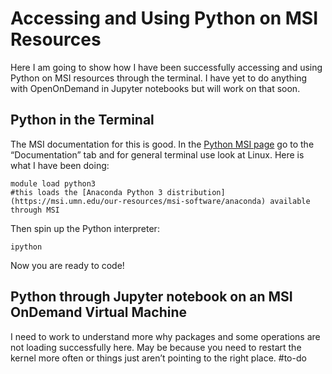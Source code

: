 # Accessing and Using Python on MSI Resources

Here I am going to show how I have been successfully accessing and using Python on MSI resources through the terminal. I have yet to do anything with OpenOnDemand in Jupyter notebooks but will work on that soon.

## Python in the Terminal

The MSI documentation for this is good. In the [Python MSI page](https://msi.umn.edu/our-resources/msi-software/python) go to the "Documentation" tab and for general terminal use look at Linux. Here is what I have been doing:

``` shell
module load python3
#this loads the [Anaconda Python 3 distribution](https://msi.umn.edu/our-resources/msi-software/anaconda) available through MSI
```

Then spin up the Python interpreter:

``` shell
ipython
```

Now you are ready to code!

## Python through Jupyter notebook on an MSI OnDemand Virtual Machine

I need to work to understand more why packages and some operations are not loading successfully here. May be because you need to restart the kernel more often or things just aren't pointing to the right place. #to-do
